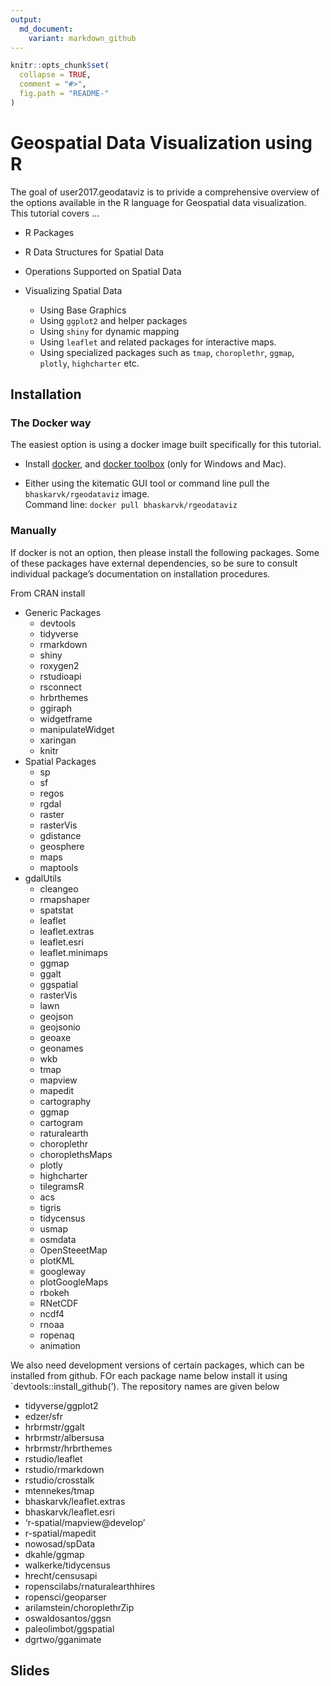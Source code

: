 ```yaml
---
output:
  md_document:
    variant: markdown_github
---
```


```r
knitr::opts_chunk$set(
  collapse = TRUE,
  comment = "#>",
  fig.path = "README-"
)
```

# Geospatial Data Visualization using R

The goal of user2017.geodataviz is to privide a comprehensive overview of the options available in the R language for Geospatial data visualization. This tutorial covers ...

- R Packages

- R Data Structures for Spatial Data

- Operations Supported on Spatial Data

- Visualizing Spatial Data

  - Using Base Graphics
  - Using `ggplot2` and helper packages
  - Using `shiny` for dynamic mapping
  - Using `leaflet` and related packages for interactive maps.
  - Using specialized packages such as `tmap`, `choroplethr`, `ggmap`, `plotly`, `highcharter` etc.

## Installation

### The Docker way

The easiest option is using a docker image built specifically for this tutorial.

- Install [docker](https://store.docker.com/search?type=edition&offering=community), and [docker toolbox](https://www.docker.com/products/docker-toolbox) (only for Windows and Mac).

- Either using the kitematic GUI tool or command line pull the `bhaskarvk/rgeodataviz` image.<br/>Command line: `docker pull bhaskarvk/rgeodataviz`

### Manually

If docker is not an option, then please install the following packages. Some of these packages have external dependencies, so be sure to consult individual package's documentation on installation procedures.

From CRAN install

- Generic Packages
  - devtools
  - tidyverse
  - rmarkdown
  - shiny
  - roxygen2
  - rstudioapi
  - rsconnect
  - hrbrthemes
  - ggiraph
  - widgetframe
  - manipulateWidget
  - xaringan
  - knitr
- Spatial Packages
  - sp
  - sf
  - regos
  - rgdal
  - raster
  - rasterVis
  - gdistance
  - geosphere
  - maps
  - maptools
- gdalUtils
  - cleangeo
  - rmapshaper
  - spatstat
  - leaflet
  - leaflet.extras
  - leaflet.esri
  - leaflet.minimaps
  - ggmap
  - ggalt
  - ggspatial
  - rasterVis
  - lawn
  - geojson
  - geojsonio
  - geoaxe
  - geonames
  - wkb
  - tmap
  - mapview
  - mapedit
  - cartography
  - ggmap
  - cartogram
  - raturalearth
  - choroplethr
  - choroplethsMaps
  - plotly
  - highcharter
  - tilegramsR
  - acs
  - tigris
  - tidycensus
  - usmap
  - osmdata
  - OpenSteeetMap
  - plotKML
  - googleway
  - plotGoogleMaps
  - rbokeh
  - RNetCDF
  - ncdf4
  - rnoaa
  - ropenaq
  - animation

We also need development versions of certain packages, which can be installed from github. FOr each package name below install it using `devtools::install_github(<package-repo-name>'). The repository names are given below

  - tidyverse/ggplot2
  - edzer/sfr
  - hrbrmstr/ggalt
  - hrbrmstr/albersusa
  - hrbrmstr/hrbrthemes
  - rstudio/leaflet
  - rstudio/rmarkdown
  - rstudio/crosstalk
  - mtennekes/tmap
  - bhaskarvk/leaflet.extras
  - bhaskarvk/leaflet.esri
  - 'r-spatial/mapview@develop'
  - r-spatial/mapedit
  - nowosad/spData
  - dkahle/ggmap
  - walkerke/tidycensus
  - hrecht/censusapi
  - ropenscilabs/rnaturalearthhires
  - ropensci/geoparser
  - arilamstein/choroplethrZip
  - oswaldosantos/ggsn
  - paleolimbot/ggspatial
  - dgrtwo/gganimate 

## Slides
